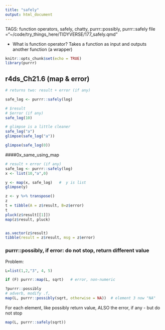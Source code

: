 ```yaml
---
title: "safely"
output: html_document
---
```


TAGS: function operators, safely, chatty, purrr::possibly, purrr::safely
file ="~/code/try_things_here/TIDYVERSE/177_safely.qmd" 

- What is function operator?
Takes a function as input and outputs another function (a wrapper)

```r
knitr::opts_chunk$set(echo = TRUE)
library(purrr)
```

## r4ds_Ch21.6 (map & error)
```r
# returns two: result + error (if any)

safe_log <- purrr::safely(log)

# $result
# $error (if any)
safe_log(10)

# glimpse is a little cleaner
safe_log("a")
glimpse(safe_log("a"))

glimpse(safe_log(0))
```

####0x_same_using_map
```r
# result + error (if any)
safe_log <- purrr::safely(log)
x <- list(10,"a",0)

y <- map(x, safe_log)   #  y is list  
glimpse(y)

z <- y %>% transpose() 
z
t = tibble(A = z$result, B=z$error)
t
pluck(z$result[[1]])
map(z$result, pluck)


as.vector(z$result)
tibble(result = z$result, msg = z$error)
```

### purrr::possibly, if error: do not stop, return different value

Problem:
```r
L=list(1,2,"3", 4, 5)

if (F) purrr::map(L, sqrt)   # error, non-numeric

?purrr::possibly
# adverb, modify .f, 
map(L, purrr::possibly(sqrt, otherwise = NA))  # element 3 now "NA"

```

For each element, like possibly return value,   ALSO the error, if any - but do not stop
```r
map(L, purrr::safely(sqrt))
```

